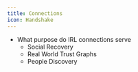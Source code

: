 ```yaml
---
title: Connections
icon: Handshake
---
```


- What purpose do IRL connections serve
    - Social Recovery
    - Real World Trust Graphs
    - People Discovery
